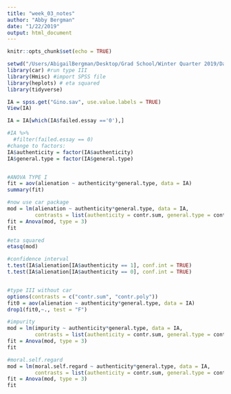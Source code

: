 ```yaml
---
title: "week_03_notes"
author: "Abby Bergman"
date: "1/22/2019"
output: html_document
---
```


```r
knitr::opts_chunk$set(echo = TRUE)
```

```r
setwd("/Users/AbigailBergman/Desktop/Grad School/Winter Quarter 2019/Data Science/datascience_repo/week_03")
library(car) #run type III
library(Hmisc) #import SPSS file
library(heplots) # eta squared
library(tidyverse)
```

```r
IA = spss.get("Gino.sav", use.value.labels = TRUE)
View(IA)

IA = IA[which(IA$failed.essay =='0'),]

#IA %>%
  #filter(failed.essay == 0)
#change to factors:
IA$authenticity = factor(IA$authenticity)
IA$general.type = factor(IA$general.type)


#ANOVA TYPE I
fit = aov(alienation ~ authenticity*general.type, data = IA)
summary(fit)

#now use car package
mod = lm(alienation ~ authenticity*general.type, data = IA,
         contrasts = list(authenticity = contr.sum, general.type = contr.sum))
fit = Anova(mod, type = 3)
fit

#eta squared
etasq(mod)

#confidence interval
t.test(IA$alienation[IA$authenticity == 1], conf.int = TRUE)
t.test(IA$alienation[IA$authenticity == 0], conf.int = TRUE)


#type III without car
options(contrasts = c("contr.sum", "contr.poly"))
fit0 = aov(alienation ~ authenticity*general.type, data = IA)
drop1(fit0,~., test = "F")

#impurity
mod = lm(impurity ~ authenticity*general.type, data = IA,
         contrasts = list(authenticity = contr.sum, general.type = contr.sum))
fit = Anova(mod, type = 3)
fit

#moral.self.regard
mod = lm(moral.self.regard ~ authenticity*general.type, data = IA,
         contrasts = list(authenticity = contr.sum, general.type = contr.sum))
fit = Anova(mod, type = 3)
fit
```

